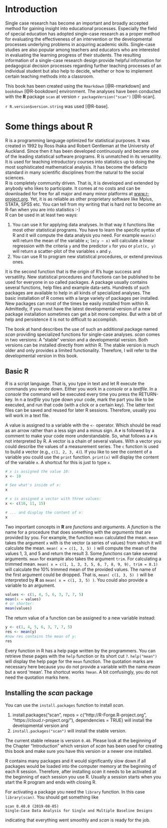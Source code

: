 
# Introduction

Single case research has become an important and broadly accepted method for gaining insight into educational processes. Especially the field of special education has adopted single-case research as a proper method for evaluating the effectiveness of an intervention or the developmental processes underlying problems in acquiring academic skills. Single-case studies are also popular among teachers and educators who are interested in evaluating the learning progress of their students. The resulting information of a single-case research design provide helpful information for pedagogical decision processes regarding further teaching processes of an individual student but also help to decide, whether or how to implement certain teaching methods into a classroom.

This book has been created using the `Rmarkdown` [@R-rmarkdown] and `bookdown` [@R-bookdown] environment.
The analyses have been conducted with the **R** package `scan` at version `r packageVersion("scan")` [@R-scan].

`r R.version$version.string` was used [@R-base].

# Some things about R

R is a programming language optimized for statistical purposes. It was created in 1992 by Ross Ihaka and Robert Gentleman at the University of Auckland. Since then it has been developed continuously and became one of the leading statistical software programs. R is unmatched in its versatility. It is used for teaching introductory courses into statistics up to doing the most sophisticated mathematical analysis. It has become the defacto standard in many scientific disciplines from the natural to the social sciences.  
R is completely community driven. That is, it is developed and extended by anybody who likes to participate. It comes at no costs and can be downloaded for free for all major and many minor platforms at [www.r-project.org](http://www.r-project.org). Yet, it is as reliable as other proprietary software like Mplus, STATA, SPSS etc. You can tell from my writing that is hard not to become an R-fan when you are into statistics :-)  
R can be used in at least two ways:

1. You can use it for applying data analyses. In that way it functions like most other statistical programs. You have to learn the specific syntax of R and it will compute the data analysis you need. For example `mean(x)` will return the mean of the variable `x`; `lm(y ~ x)` will calculate a linear regression with the criteria `y` and the predictor `x` for you or `plot(x, y)` will return a scatter-plot of the variables `x` and `y`.
2. You can use R to program new statistical procedures, or extend previous ones.

It is the second function that is the origin of R's huge success and versatility. New statistical procedures and functions can be published to be used for everyone in so called packages. A package usually contains several functions, help files and example data-sets. Hundreds of such packages are available to help in all kinds of specialized analyses. The basic installation of R comes with a large variety of packages per installed. New packages can most of the times be easily installed from within R. Admittedly, if you must have the latest developmental version of a new package installation sometimes can get a bit more complex. But with a bit of help and persistence it is not to difficult to accomplish.  

The book at hand describes the use of such an additional package named _scan_ providing specialized functions for single-case analyses. _scan_ comes in two versions: A "stable" version and a developmental version. Both versions can be installed directly from within R. The stable version is much older and only provides a limited functionality. Therefore, I will refer to the developmental version in this book.  

## Basic R

_R_ is a script language. That is, you type in text and let R execute the commands you wrote down. Either you work in a _console_ or a _textfile_. In a _console_ the command will be executed every time you press the RETURN-key. In n a _textfile_  you type down your code, mark the part you like to be executed, and run that code (with a click or a certain key). The latter text files can be saved and reused for later R sessions. Therefore, usually you will work in a text file.

A value is assigned to a variable with the `<-` operator. Which should be read as an arrow rather than a less sign and a minus sign.
A `#` is followed by a comment to make your code more understandable. So, what follows a `#` is not interpreted by R.
A vector is a chain of several values. With a vector you could describe the values of a measurement series. The `c` function is used to build a vector (e.g., `c(1, 2, 3, 4)`).
If you like to see the content of a variable you could use the `print` function. `print(x)` will display the content of the variable `x`. A shortcut for this is just to type `x`. 

```r
# x is assigned the value 10:
x <- 10

# See what's inside of x:
x

# x is assigned a vector with three values:
x <- c(10, 11, 15)

# ... and display the content of x:
x

```

Two important concepts in __R__ are _functions_ and _arguments_. A _function_ is the name for a procedure that does something with the _arguments_ that are provided by you.
For example, the function `mean` calculated the mean. `mean` takes the argument `x` with is the vector (a series of values) from which it will calculate the mean.
`mean( x = c(1, 3, 5) )` will compute the mean of the values 1, 3, and 5 and return the result 3.
Some _functions_ can take several arguments. `mean`  for example also takes the argument `trim`. For calculating a trimmed mean.
`mean( x = c(1, 1, 3, 3, 5, 6, 7, 8, 9, 9), trim = 0.1)` will calculate the 10% trimmed mean of the provided values. 
The name of the first argument could be dropped. That is, `mean( c(1, 3, 5) )` will be interpreted by __R__ as `mean( x = c(1, 3, 5) )`. You could also provide a variable to an argument.
```r
values <- c(1, 4, 5, 6, 3, 7, 7, 5)
mean(x = values)
# or shorter:
mean(values)
```

The return value of a function can be assigned to a new variable instead:

```r
y <- c(1, 4, 5, 6, 3, 7, 7, 5)
res <- mean(y)
#now res contains the mean of y:
res
```

Every function in R has a help page written by the programmers. You can retrieve these pages with the `help` function or its short cut `?`. `help("mean")` will display the help page for the `mean` function. The quotation marks are necessary here because you do not provide a variable with the name _mean_ but a word 'mean'. The shortcut works `?mean`. A bit confusingly, you do not need the quotation marks here.


## Installing the _scan_ package

You can use the `install.packages` function to install _scan_. 

1. install.packages("scan", repos = c("http://R-Forge.R-project.org",    "https://cloud.r-project.org/"), dependencies = TRUE) will install the developmental version and
2. `install.packages("scan")` will install the stable version.

The current stable release is version `0.40`. Please look at the beginning of the Chapter "Introduction" which version of _scan_ has been used for creating this book and make sure you have this version or a newer one installed.

R contains many packages and it would significantly slow down if all packages would be loaded into the computer memory at the beginning of each R session. Therefore, after installing _scan_ it needs to be activated at the beginning of each session you use R. Usually a session starts when you start the R program and ends with closing R.

For activating a package you need the `library` function. In this case `library(scan)`. You should get something like
```
scan 0.40.0 (2019-08-05)
Single-Case Data Analysis for Single and Multiple Baseline Designs
```
indicating that everything went smoothly and _scan_ is ready for the job.







